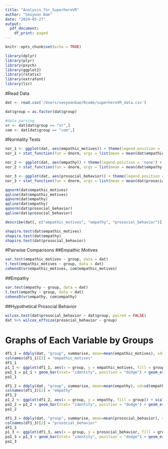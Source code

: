 ```yaml
---
title: "Analysis_for_SuperheroVR"
author: "Seoyeon Bae"
date: "2024-03-27"
output:
  pdf_document:
    df_print: paged
---
```


```r
knitr::opts_chunk$set(echo = TRUE)
```

```r
library(dplyr)
library(plyr)
library(psych)
library(ggplot2)
library(rstatix)
library(extrafont)
library(lsr)
```

#Read Data
```r
dat <- read.csv('/Users/seoyeonbae/Rcode/superheroVR_data.csv')

dat$group = as.factor(dat$group)

#data parsing
vr <- dat[dat$group == "vr",]
com <- dat[dat$group == "com",]
```

#Normality Tests
```r
nor_1 <- ggplot(dat, aes(empathic_motives)) + theme(legend.position = 'none') + geom_histogram(aes(y =..density..), colour = 'black', fill = 'white') + labs(x = "empathic motives", y = "Density") + theme(text = element_text(family = 'serif'))
nor_1 + stat_function(fun = dnorm, args = list(mean = mean(dat$empathic_motives, na.rm = TRUE), sd = sd(dat$empathic_motives, na.rm = TRUE)), colour = "black", size = 1)

nor_2 <- ggplot(dat, aes(empathy)) + theme(legend.position = 'none') + geom_histogram(aes(y =..density..), colour = 'black', fill = 'white') + labs(x = "empathy", y = "Density") + theme(text = element_text(family = 'serif'))
nor_2 + stat_function(fun = dnorm, args = list(mean = mean(dat$empathy, na.rm = TRUE), sd = sd(dat$empathy, na.rm = TRUE)), colour = "black", size = 1)

nor_3 <- ggplot(dat, aes(prosocial_behavior)) + theme(legend.position = 'none') + geom_histogram(aes(y =..density..), colour = 'black', fill = 'white') + labs(x = "prosocial behavior", y = "Density") + theme(text = element_text(family = 'serif'))
nor_3 + stat_function(fun = dnorm, args = list(mean = mean(dat$prosocial_behavior, na.rm = TRUE), sd = sd(dat$prosocial_behavior, na.rm = TRUE)), colour = "black", size = 1)

qqnorm(dat$empathic_motives)
qqline(dat$empathic_motives)
qqnorm(dat$empathy)
qqline(dat$empathy)
qqnorm(dat$prosocial_behavior)
qqline(dat$prosocial_behavior)

describe(dat[, c("empathic_motives", "empathy", "prosocial_behavior")])

shapiro.test(dat$empathic_motives)
shapiro.test(dat$empathy)
shapiro.test(dat$prosocial_behavior)
```

#Pairwise Comparisons
##Empathic Motives
```r
var.test(empathic_motives ~ group, data = dat)
t.test(empathic_motives ~ group, data = dat)
cohensD(vr$empathic_motives, com$empathic_motives)
```

##Empathy
```r
var.test(empathy ~ group, data = dat)
t.test(empathy ~ group, data = dat)
cohensD(vr$empathy, com$empathy)
```

##Hypothetical Prosocial Behavior
```r
wilcox.test(dat$prosocial_behavior ~ dat$group, paired = FALSE)
dat %>% wilcox_effsize(prosocial_behavior ~ group)
```

# Graphs of Each Variable by Groups
```r

df1_1 = ddply(dat, "group", summarise, mean=mean(empathic_motives), sd=sd(empathic_motives), n=length(empathic_motives), se=sd/sqrt(n))
colnames(df1_1)[2] = "empathic_motives"
df1_1
p1_1 <- ggplot(df1_1, aes(x = group, y = empathic_motives, fill = group)) + scale_y_continuous(breaks = seq(10, 56, 5))
pa1_1 = p1_1 + geom_bar(stat= "identity", position = "dodge") + geom_errorbar(aes(ymin = empathic_motives - se, ymax = empathic_motives + se), position = "dodge", width = 0.2) + labs(y= "Empathic Motives", x = "Groups")
pa1_1

df1_2 = ddply(dat, "group", summarise, mean=mean(empathy), sd=sd(empathy), n=length(empathy), se=sd/sqrt(n))
colnames(df1_2)[2] = "empathy"
df1_2
p1_2 <- ggplot(df1_2, aes(x = group, y = empathy, fill = group)) + scale_y_continuous(breaks = seq(20, 60, 10))
pa1_2 = p1_2 + geom_bar(stat= "identity", position = "dodge") + geom_errorbar(aes(ymin = empathy - se, ymax = empathy + se), position = "dodge", width = 0.2) + labs(y= "Empathy", x = "Groups")
pa1_2

df1_3 = ddply(dat, "group", summarise, mean=mean(prosocial_behavior), sd=sd(prosocial_behavior), n=length(prosocial_behavior), se=sd/sqrt(n))
colnames(df1_3)[2] = "prosocial_behavior"
df1_3
p1_3 <- ggplot(df1_3, aes(x = group, y = prosocial_behavior, fill = group)) + scale_y_continuous(breaks = seq(0, 20000, 2000))
pa1_3 = p1_3 + geom_bar(stat= "identity", position = "dodge") + geom_errorbar(aes(ymin = prosocial_behavior - se, ymax = prosocial_behavior + se), position = "dodge", width = 0.2) + labs(y= "Hypothetical Prosocial Behavior", x = "Groups")
pa1_3
```
